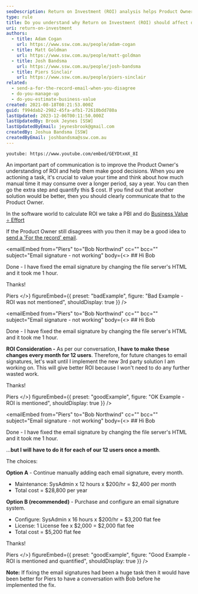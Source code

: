 ```yaml
---
seoDescription: Return on Investment (ROI) analysis helps Product Owners make informed decisions by considering the cost and value of different solutions. By quantifying the manual time spent on tasks and calculating their financial impact, teams can prioritize initiatives that drive the most business value.
type: rule
title: Do you understand why Return on Investment (ROI) should affect decision making?
uri: return-on-investment
authors:
  - title: Adam Cogan
    url: https://www.ssw.com.au/people/adam-cogan
  - title: Matt Goldman
    url: https://www.ssw.com.au/people/matt-goldman
  - title: Josh Bandsma
    url: https://www.ssw.com.au/people/josh-bandsma
  - title: Piers Sinclair
    url: https://www.ssw.com.au/people/piers-sinclair
related:
  - send-a-for-the-record-email-when-you-disagree
  - do-you-manage-up
  - do-you-estimate-business-value
created: 2021-08-18T08:21:53.000Z
guid: f994dab2-2982-45fa-afb1-72610bdd780a
lastUpdated: 2023-12-06T00:11:50.000Z
lastUpdatedBy: Brook Jeynes [SSW]
lastUpdatedByEmail: jeynesbrook@gmail.com
createdBy: Joshua Bandsma [SSW]
createdByEmail: joshbandsma@ssw.com.au
---
```


`youtube: https://www.youtube.com/embed/GEYDtxmX_8I`

An important part of communication is to improve the Product Owner's understanding of ROI and help them make good decisions. When you are actioning a task, it's crucial to value your time and think about how much manual time it may consume over a longer period, say a year. You can then go the extra step and quantify this $ cost.
If you find out that another solution would be better, then you should clearly communicate that to the Product Owner.

In the software world to calculate ROI we take a PBI and do [Business Value ÷ Effort](/do-you-estimate-business-value)

If the Product Owner still disagrees with you then it may be a good idea to [send a 'For the record' email](/send-a-for-the-record-email-when-you-disagree).

<emailEmbed
  from="Piers"
  to="Bob Northwind"
  cc=""
  bcc=""
  subject="Email signature - not working"
  body={<>
    ## Hi Bob

Done - I have fixed the email signature by changing the file server's HTML and it took me 1 hour.

Thanks!

Piers
  </>}
  figureEmbed={{
    preset: "badExample",
    figure: "Bad Example - ROI was not mentioned",
    shouldDisplay: true
  }}
/>

<emailEmbed
  from="Piers"
  to="Bob Northwind"
  cc=""
  bcc=""
  subject="Email signature - not working"
  body={<>
    ## Hi Bob

Done - I have fixed the email signature by changing the file server's HTML and it took me 1 hour.

**ROI Consideration -** As per our conversation, **I have to make these changes every month for 12 users**. Therefore, for future changes to email signatures, let's wait until I implement the new 3rd party solution I am working on. This will give better ROI because I won't need to do any further wasted work.

Thanks!

Piers
  </>}
  figureEmbed={{
    preset: "goodExample",
    figure: "OK Example - ROI is mentioned",
    shouldDisplay: true
  }}
/>

<emailEmbed
  from="Piers"
  to="Bob Northwind"
  cc=""
  bcc=""
  subject="Email signature - not working"
  body={<>
    ## Hi Bob

Done - I have fixed the email signature by changing the file server's HTML and it took me 1 hour.

...**but I will have to do it for each of our 12 users once a month**.

The choices:

**Option A** - Continue manually adding each email signature, every month.

- Maintenance: SysAdmin x 12 hours x $200/hr = $2,400 per month
- Total cost = $28,800 per year

**Option B (recommended)** - Purchase and configure an email signature system.

- Configure: SysAdmin x 16 hours x $200/hr = $3,200 flat fee
- License: 1 License fee x $2,000 = $2,000 flat fee
- Total cost = $5,200 flat fee

Thanks!

Piers
  </>}
  figureEmbed={{
    preset: "goodExample",
    figure: "Good Example - ROI is mentioned and quantified",
    shouldDisplay: true
  }}
/>

**Note:** If fixing the email signatures had been a huge task then it would have been better for Piers to have a conversation with Bob before he implemented the fix.
